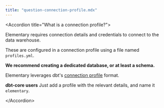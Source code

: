 ```yaml
---
title: "question-connection-profile.mdx"
---
```


&lt;Accordion title="What is a connection profile?"&gt;

Elementary requires connection details and credentials to connect to the data warehouse.

These are configured in a connection profile using a file named `profiles.yml`.

**We recommend creating a dedicated database, or at least a schema.**

Elementary leverages dbt's [connection profile](https://docs.getdbt.com/dbt-cli/configure-your-profile) format.

**dbt-core users**
Just add a profile with the relevant details, and name it `elementary`.

&lt;/Accordion&gt;
